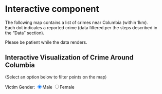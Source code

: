 # Interactive component

The following map contains a list of crimes near Columbia (within 1km). Each dot indicates a reported crime (data filtered per the steps described in the "Data" section).

Please be patient while the data renders.


## Interactive Visualization of Crime Around Columbia
  <title>My Google Map</title>
  <style>
    #map{
      height:400px;
      width:100%;
    }
  </style>
  
  <p>(Select an option below to filter points on the map) </p>
  Victim Gender: 
  <input type="radio" name="gender" value="M" checked="true">Male
  <input type="radio" name="gender" value="F">Female
    
  <div id="map"></div>
  <script src="https://d3js.org/d3.v5.min.js"></script>
  <script src="https://requirejs.org/docs/release/2.3.5/minified/require.js"></script>
  
  
  <script type="text/javascript">
    
    var gender = "M";
    var rep_string = "https://raw.githubusercontent.com/ds4114/NYC_Crime_Group32/main/data/columbia_short.csv";
    
    d3.selectAll("input")
      .on("click", function(event) { 
        console.log("clicked radio")
        //var gender = event.currentTarget.value;
        var gender = d3.select('input[name="gender"]:checked').node().value
        console.log(gender);
          if (gender == "M") {
              rep_string = "https://raw.githubusercontent.com/ds4114/NYC_Crime_Group32/main/data/columbia_short_1.csv";
              initMap()
              
          } else {
              rep_string = "https://raw.githubusercontent.com/ds4114/NYC_Crime_Group32/main/data/columbia_short_2.csv";
              initMap()
              
          }
      })
    console.log("test16")
    console.log(rep_string)
    
    
    async function getData(){
    //const rep= await fetch("./NYC_Crime_Group32/data/columbia_short.csv")
    //const rep= await fetch("./data/columbia_short.csv")
    //const rep = await fetch("https://raw.githubusercontent.com/ds4114/NYC_Crime_Group32/main/data/columbia_short.csv")
    const rep = await fetch(rep_string)
    const data= await rep.text();
    console.log(rep_string)
    let fin=[]
    const table=data.split('\n').slice(1)
    table.forEach(row=>{
        const colums=row.split(',');
        tab=[parseFloat(colums[0]), parseFloat(colums[1])]
        //console.log(tab)
        //locations.push(tab)
        fin.push(tab)  
        });
        //console.log(fin)
        return fin
    }
    
    function initMap() {
    
    points =
    getData().then(values => {
    // Print the values of the resolved promise
    values.forEach(value => {
    
    marker = new google.maps.Marker({
        position: new google.maps.LatLng(value[0], value[1]),
        map: map,
        icon: {
          path: google.maps.SymbolPath.CIRCLE,
          fillColor: 'red',
          fillOpacity: 0.2,
          strokeColor: '#00A',
          strokeOpacity: 0.2,
          strokeWeight: 1,
          scale: 3.25
        }
      });
    
    
      } );
     });
  
    var map = new google.maps.Map(document.getElementById('map'), {
      zoom: 14,
      center: new google.maps.LatLng(40.807384,-73.963036)
    });
    
    }

  </script>
  
  <script async defer
    src="https://maps.googleapis.com/maps/api/js?key=AIzaSyDUVtOF3qSoJEcQAZ9mU0E1rGKQDqcuNGw&callback=initMap">
  </script>